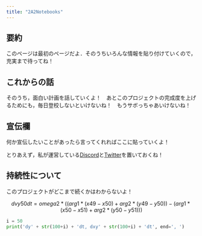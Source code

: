 ```yaml
---
title: "2A2Notebooks"
---
```


## 要約

このページは最初のページだよ．そのうちいろんな情報を貼り付けていくので，充実まで待ってね！

## これからの話

そのうち，面白い計画を話していくよ！　あとこのプロジェクトの完成度を上げるためにも，毎日登校しないといけないね！　もうサボっちゃあいけないね！

## 宣伝欄

何か宣伝したいことがあったら言ってくれればここに貼っていくよ！

とりあえず，私が運営している[Discord](https://discord.gg/gz9UeP2x2r)と[Twitter](https://twitter.com/ShuYohJo)を置いておくね！

::: {.callout-warning}
## 持続性について

このプロジェクトがどこまで続くかはわからないよ！
:::

$$dvy50dt = omega2 * ((arg1*(x49 - x50)+ arg2*(y49 - y50)) - (arg1*(x50 - x51)+ arg2*(y50 - y51)))$$

```python
i = 50
print('dy' + str(100+i) + 'dt, dxy' + str(100+i) + 'dt', end=', ')
```